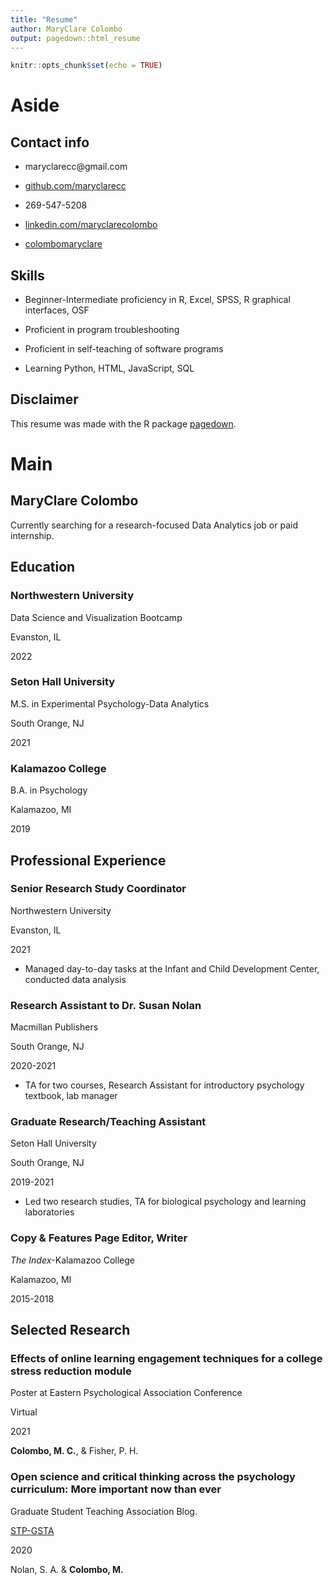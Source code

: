 ```yaml
---
title: "Resume"
author: MaryClare Colombo
output: pagedown::html_resume
---
```


```r
knitr::opts_chunk$set(echo = TRUE)
```

Aside
====================================

Contact info {#contact}
------------------------------------

- <i class="fa fa-envelope"></i> maryclarecc@gmail.com\

- <i class="fa fa-github"></i> [github.com/maryclarecc](https://github.com/maryclarecc)

- <i class="fa fa-phone"></i> 269-547-5208

- <i class="fa fa-linkedin"></i> [linkedin.com/maryclarecolombo](https://linkedin.com/in/maryclarecolombo)

- <i class="fa fa-wordpress"></i> [colombomaryclare ](https://colombomaryclare.wordpress.com)

Skills {#skills}
------------------------------------

- Beginner-Intermediate proficiency in R, Excel, SPSS, R graphical interfaces, OSF 

- Proficient in program troubleshooting 

- Proficient in self-teaching of software programs

- Learning Python, HTML, JavaScript, SQL

Disclaimer
------------------------------------

This resume was made with the R package [pagedown](https://github.com/rstudio/pagedown).

Main
====================================

MaryClare Colombo {#title}
------------------------------------

Currently searching for a research-focused Data Analytics job or paid internship.

Education {data-icon=graduation-cap data-concise=true}
------------------------------------

### Northwestern University

Data Science and Visualization Bootcamp

Evanston, IL

2022

### Seton Hall University

M.S. in Experimental Psychology-Data Analytics

South Orange, NJ

2021

### Kalamazoo College

B.A. in Psychology

Kalamazoo, MI

2019

Professional Experience {data-icon=suitcase}
-----------------------------------

### Senior Research Study Coordinator

Northwestern University

Evanston, IL

2021

- Managed day-to-day tasks at the Infant and Child Development Center, conducted data analysis

### Research Assistant to Dr. Susan Nolan

Macmillan Publishers

South Orange, NJ

2020-2021

- TA for two courses, Research Assistant for introductory psychology textbook, lab manager

### Graduate Research/Teaching Assistant

Seton Hall University

South Orange, NJ

2019-2021

- Led two research studies, TA for biological psychology and learning laboratories

### Copy & Features Page Editor, Writer

*The Index*-Kalamazoo College

Kalamazoo, MI

2015-2018

Selected Research {data-icon=file}
-----------------------------------

### Effects of online learning engagement techniques for a college stress reduction module

Poster at Eastern Psychological Association Conference

Virtual

2021

**Colombo, M. C.**, & Fisher, P. H. 

### Open science and critical thinking across the psychology curriculum: More important now than ever

Graduate Student Teaching Association Blog.

[STP-GSTA](http://teachpsych.org/page-1784686/9118862)

2020

Nolan, S. A. & **Colombo, M.** 
